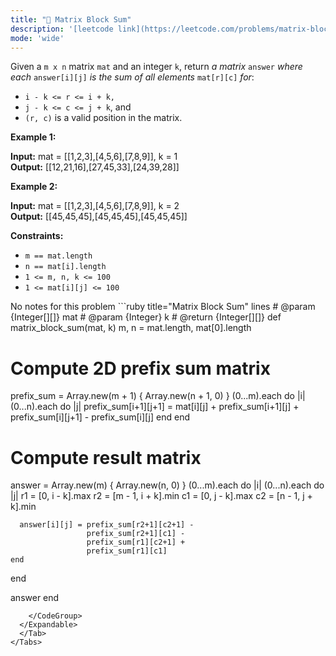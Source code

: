 ```yaml
---
title: "🧀 Matrix Block Sum"
description: '[leetcode link](https://leetcode.com/problems/matrix-block-sum/description/)'
mode: 'wide'
---
```

<Tabs>
  <Tab title="Question" icon="circle-question" iconType="regular">
    <Card>
      <p>Given a <code>m x n</code> matrix <code>mat</code> and an integer <code>k</code>, return <em>a matrix</em> <code>answer</code> <em>where each</em> <code>answer[i][j]</code> <em>is the sum of all elements</em> <code>mat[r][c]</code> <em>for</em>:</p>  <ul>  <li><code>i - k &lt;= r &lt;= i + k,</code></li>  <li><code>j - k &lt;= c &lt;= j + k</code>, and</li>  <li><code>(r, c)</code> is a valid position in the matrix.</li> </ul>   <p><strong class="example">Example 1:</strong></p>   <strong>Input:</strong> mat = [[1,2,3],[4,5,6],[7,8,9]], k = 1 <br/> <strong>Output:</strong> [[12,21,16],[27,45,33],[24,39,28]]   <p><strong class="example">Example 2:</strong></p>   <strong>Input:</strong> mat = [[1,2,3],[4,5,6],[7,8,9]], k = 2 <br/> <strong>Output:</strong> [[45,45,45],[45,45,45],[45,45,45]]    <p><strong>Constraints:</strong></p>  <ul>  <li><code>m ==&nbsp;mat.length</code></li>  <li><code>n ==&nbsp;mat[i].length</code></li>  <li><code>1 &lt;= m, n, k &lt;= 100</code></li>  <li><code>1 &lt;= mat[i][j] &lt;= 100</code></li> </ul> 
    </Card>
  </Tab>
  <Tab title="Solution" icon="lightbulb" iconType="regular" >
    <Card>
      No notes for this problem
</Card>
  <Expandable title="code">
    <CodeGroup dropdown>
```ruby title="Matrix Block Sum" lines
# @param {Integer[][]} mat
# @param {Integer} k
# @return {Integer[][]}
def matrix_block_sum(mat, k)
  m, n = mat.length, mat[0].length
  
  # Compute 2D prefix sum matrix
  prefix_sum = Array.new(m + 1) { Array.new(n + 1, 0) }
  (0...m).each do |i|
    (0...n).each do |j|
      prefix_sum[i+1][j+1] = mat[i][j] + 
                              prefix_sum[i+1][j] + 
                              prefix_sum[i][j+1] - 
                              prefix_sum[i][j]
    end
  end
  
  # Compute result matrix
  answer = Array.new(m) { Array.new(n, 0) }
  (0...m).each do |i|
    (0...n).each do |j|
      r1 = [0, i - k].max
      r2 = [m - 1, i + k].min
      c1 = [0, j - k].max
      c2 = [n - 1, j + k].min
      
      answer[i][j] = prefix_sum[r2+1][c2+1] - 
                     prefix_sum[r2+1][c1] - 
                     prefix_sum[r1][c2+1] + 
                     prefix_sum[r1][c1]
    end
  end
  
  answer
end
```
    </CodeGroup>
  </Expandable>
  </Tab>
</Tabs>